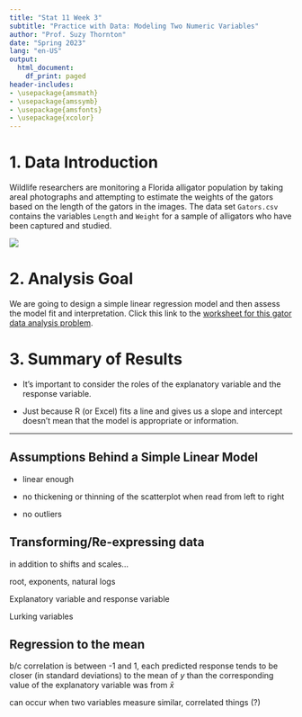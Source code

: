 ```yaml
---
title: "Stat 11 Week 3"
subtitle: "Practice with Data: Modeling Two Numeric Variables" 
author: "Prof. Suzy Thornton"
date: "Spring 2023"
lang: "en-US"
output:
  html_document:
    df_print: paged
header-includes:
- \usepackage{amsmath}
- \usepackage{amssymb}
- \usepackage{amsfonts}
- \usepackage{xcolor}
---
```





# 1. Data Introduction 

Wildlife researchers are monitoring a Florida alligator population by taking areal photographs and attempting to estimate the weights of the gators based on the length of the gators in the images. The data set `Gators.csv` contains the variables `Length` and `Weight` for a sample of alligators who have been captured and studied.  

![](./images/gators.png)


# 2. Analysis Goal  

We are going to design a simple linear regression model and then assess the model fit and interpretation. Click this link to the [worksheet for this gator data analysis problem](https://profsuzy.github.io/Stat11/wk3-wksheet.html). 



# 3. Summary of Results 

* It's important to consider the roles of the explanatory variable and the response variable. 

* Just because R (or Excel) fits a line and gives us a slope and intercept doesn't mean that the model is appropriate or information. 


***

## Assumptions Behind a Simple Linear Model

- linear enough 

- no thickening or thinning of the scatterplot when read from left to right 

- no outliers 



## Transforming/Re-expressing data

in addition to shifts and scales... 

root, exponents, natural logs 


Explanatory variable and response variable 

Lurking variables 

## Regression to the mean 

b/c correlation is between -1 and 1, each predicted response tends to be closer (in standard deviations) to the mean of $y$ than the corresponding value of the explanatory variable was from $\bar{x}$ 

can occur when two variables measure similar, correlated things (?) 


